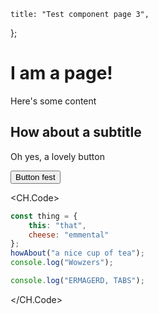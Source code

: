
	title: "Test component page 3",
};

# I am a page!

Here's some content

## How about a subtitle

Oh yes, a lovely button

<Button variant="cta">Button fest</Button>

<CH.Code>
```js hello.js focus=2:3,5 mark=5
const thing = {
	this: "that",
	cheese: "emmental"
};
howAbout("a nice cup of tea");
console.log("Wowzers");
```
```js something.js
console.log("ERMAGERD, TABS");
```
</CH.Code>

